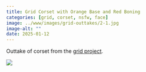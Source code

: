 ```yaml
---
title: Grid Corset with Orange Base and Red Boning
categories: [grid, corset, nsfw, face]
image: ../www/images/grid-outtakes/2-1.jpg
image-alt: ""
date: 2025-01-12
---
```


Outtake of corset from the [grid project](/posts/2025-01-27_grid-project.html).

![](../www/images/grid-outtakes/2-1.jpg)


